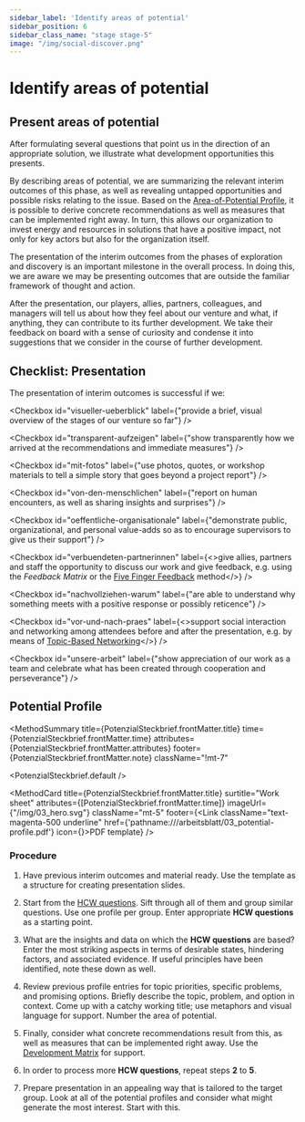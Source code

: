 ```yaml
---
sidebar_label: 'Identify areas of potential'
sidebar_position: 6
sidebar_class_name: "stage stage-5"
image: "/img/social-discover.png"
---
```



# Identify areas of potential

## Present areas of potential

After formulating several questions that point us in the direction of an appropriate solution, we illustrate what development opportunities this presents.

By describing areas of potential, we are summarizing the relevant interim outcomes of this phase, as well as revealing untapped opportunities and possible risks relating to the issue. Based on the [Area-of-Potential Profile](#area-of-potential-profile), it is possible to derive concrete recommendations as well as measures that can be implemented right away. In turn, this allows our organization to invest energy and resources in solutions that have a positive impact, not only for key actors but also for the organization itself.

The presentation of the interim outcomes from the phases of exploration and discovery is an important milestone in the overall process. In doing this, we are aware we may be presenting outcomes that are outside the familiar framework of thought and action.

After the presentation, our players, allies, partners, colleagues, and managers will tell us about how they feel about our venture and what, if anything, they can contribute to its further development. We take their feedback on board with a sense of curiosity and condense it into suggestions that we consider in the course of further development.

## Checklist: Presentation

The presentation of interim outcomes is successful if we:

<Checkbox id="visueller-ueberblick" label={"provide a brief, visual overview of the stages of our venture so far"} />

<Checkbox id="transparent-aufzeigen" label={"show transparently how we arrived at the recommendations and immediate measures"} />

<Checkbox id="mit-fotos" label={"use photos, quotes, or workshop materials to tell a simple story that goes beyond a project report"} />

<Checkbox id="von-den-menschlichen" label={"report on human encounters, as well as sharing insights and surprises"} />

<Checkbox id="oeffentliche-organisationale" label={"demonstrate public, organizational, and personal value-adds so as to encourage supervisors to give us their support"} />

<Checkbox id="verbuendeten-partnerinnen" label={<>give allies, partners and staff the opportunity to discuss our work and give feedback, e.g. using the <i>Feedback Matrix</i> or the <a href="/en/buch/vorbereiten/arbeitsgrundlagen-schaffen#five-finger-feedback">Five Finger Feedback</a> method</>} />

<Checkbox id="nachvollziehen-warum" label={"are able to understand why something meets with a positive response or possibly reticence"} />

<Checkbox id="vor-und-nach-praes" label={<>support social interaction and networking among attendees before and after the presentation, e.g. by means of <a href="/en/buch/erkunden/blinde-flecken-aufdecken#topic-based-networking">Topic-Based Networking</a></>} />

<Checkbox id="unsere-arbeit" label={"show appreciation of our work as a team and celebrate what has been created through cooperation and perseverance"} />

## Potential Profile

<MethodSummary
  title={PotenzialSteckbrief.frontMatter.title}
  time={PotenzialSteckbrief.frontMatter.time}
  attributes={PotenzialSteckbrief.frontMatter.attributes}
  footer={PotenzialSteckbrief.frontMatter.note}
  className="!mt-7"
>
  <PotenzialSteckbrief.default />
</MethodSummary>

<MethodCard
  title={PotenzialSteckbrief.frontMatter.title}
  surtitle="Work sheet"
  attributes={[PotenzialSteckbrief.frontMatter.time]}
  imageUrl={"/img/03_hero.svg"}
  className="mt-5"
  footer={<Link className="text-magenta-500 underline" href={'pathname:///arbeitsblatt/03_potential-profile.pdf'} icon={<EditIcon className="w-3 h-3 text-inherit" />}>PDF template</Link>}
/>

### Procedure

1. Have previous interim outcomes and material ready. Use the template as a structure for creating presentation slides.

2. Start from the [HCW questions](/en/buch/erkennen/potenziale-eingrenzen#how-can-we--questions). Sift through all of them and group similar questions. Use one profile per group. Enter appropriate **HCW questions** as a starting point.

3. What are the insights and data on which the **HCW questions** are based?
Enter the most striking aspects in terms of desirable states, hindering factors, and associated evidence. If useful principles have been identified, note these down as well.

4. Review previous profile entries for topic priorities, specific problems, and promising options. Briefly describe the topic, problem, and option in context. Come up with a catchy working title; use metaphors and visual language for support. Number the area of potential.

5. Finally, consider what concrete recommendations result from this, as well as measures that can be implemented right away. Use the [Development Matrix](/en/buch/vorbereiten/ist-zustand-betrachten#development-matrix) for support.

6. In order to process more **HCW questions**, repeat steps **2** to **5**.

7. Prepare presentation in an appealing way that is tailored to the target group. Look at all of the potential profiles and consider what might generate the most interest. Start with this.
